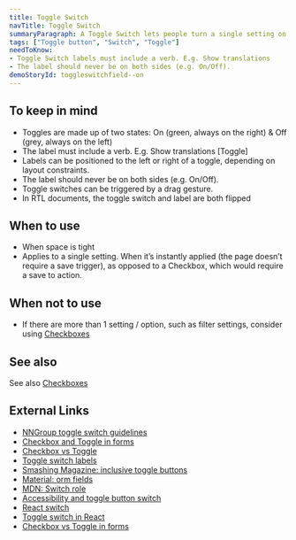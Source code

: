 ```yaml
---
title: Toggle Switch
navTitle: Toggle Switch
summaryParagraph: A Toggle Switch lets people turn a single setting on or off immediately.
tags: ["Toggle button", "Switch", "Toggle"]
needToKnow:
- Toggle Switch labels must include a verb. E.g. Show translations
- The label should never be on both sides (e.g. On/Off).
demoStoryId: toggleswitchfield--on
---
```


## To keep in mind

*   Toggles are made up of two states: On (green, always on the right) & Off (grey, always on the left)
*   The label must include a verb. E.g. Show translations [Toggle]
*   Labels can be positioned to the left or right of a toggle, depending on layout constraints. 
*   The label should never be on both sides (e.g. On/Off).
*   Toggle switches can be triggered by a drag gesture.
*   In RTL documents, the toggle switch and label are both flipped

## When to use

*   When space is tight
*   Applies to a single setting. When it’s instantly applied (the page doesn’t require a save trigger), as opposed to a Checkbox, which would require a save to action.

## When not to use

*   If there are more than 1 setting / option, such as filter settings, consider using [Checkboxes](/components/checkboxes)

## See also

See also [Checkboxes](/components/checkboxes)

## External Links

- [NNGroup toggle switch guidelines](https://www.nngroup.com/articles/toggle-switch-guidelines/)
- [Checkbox and Toggle in forms](https://uxplanet.org/checkbox-and-toggle-in-forms-f0de6086ac41)
- [Checkbox vs Toggle](https://uxplanet.org/checkbox-vs-toggle-switch-7fc6e83f10b8)
- [Toggle switch labels](https://ux.stackexchange.com/questions/113633/should-a-toggle-switchs-label-be-on-its-left-or-right)
- [Smashing Magazine: inclusive toggle buttons](https://www.smashingmagazine.com/2017/09/building-inclusive-toggle-buttons/)
- [Material: orm fields](https://material.io/develop/web/components/input-controls/form-fields/)
- [MDN: Switch role](https://developer.mozilla.org/en-US/docs/Web/Accessibility/ARIA/Roles/Switch_role)
- [Accessibility and toggle button switch](https://scottaohara.github.io/a11y_styled_form_controls/src/toggle-button-switch/)
- [React switch](https://www.npmjs.com/package/react-switch)
- [Toggle switch in React](https://scotch.io/tutorials/build-a-custom-toggle-switch-with-react)
- [Checkbox vs Toggle in forms](https://ux.stackexchange.com/a/113640) 

